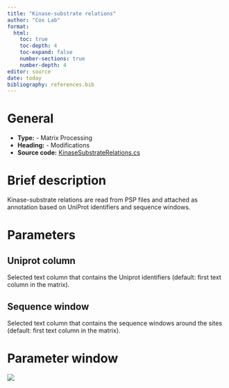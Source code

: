 ```yaml
---
title: "Kinase-substrate relations"
author: "Cox Lab"
format: 
  html:
    toc: true
    toc-depth: 4
    toc-expand: false
    number-sections: true
    number-depth: 4
editor: source
date: today
bibliography: references.bib
---
```


# General

-   **Type:** - Matrix Processing
-   **Heading:** - Modifications
-   **Source code:** [KinaseSubstrateRelations.cs](https://github.com/JurgenCox/perseus-plugins/blob/master/PerseusPluginLib/Mods/KinaseSubstrateRelations.cs)

# Brief description

Kinase-substrate relations are read from PSP files and attached as annotation based on UniProt identifiers and sequence windows.

```{=html}
<!-- This comment and the line above it must be preserved when editing this file!
The recommended sections are these, but they may be changed on a case by case basis.
===== Detailed description =====
===== Parameters =====
===== Theoretical background =====
===== Examples =====
Make changes only below this line! -->
```
# Parameters

## Uniprot column

Selected text column that contains the Uniprot identifiers (default: first text column in the matrix).

## Sequence window

Selected text column that contains the sequence windows around the sites (default: first text column in the matrix).

# Parameter window

![](images/modifications-kinase-substrate_relations-edited-01.png)

